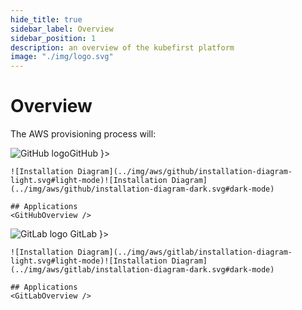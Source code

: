 ```yaml
---
hide_title: true
sidebar_label: Overview
sidebar_position: 1
description: an overview of the kubefirst platform
image: "./img/logo.svg"
---
```



<div class="cloud_logo">
  <AWSLogo width="200px" alt="AWS Logo" />
</div>

# Overview

The AWS provisioning process will:
<CommonProvisionProcess firstitem="Create a Kubernetes management cluster in the AWS cloud."/>

<Tabs groupId="git_provider" defaultValue="github" queryString>
  <TabItem attributes={{ className: styles.github }} value="github" label={ <div className="git-tab"><img src="https://assets.kubefirst.com/console/github.svg" alt="GitHub logo" /><span>GitHub</span></div> }>

    ![Installation Diagram](../img/aws/github/installation-diagram-light.svg#light-mode)![Installation Diagram](../img/aws/github/installation-diagram-dark.svg#dark-mode)

    ## Applications
    <GitHubOverview />

  </TabItem>
  <TabItem value="gitlab" attributes={{ className: styles.gitlab }} label={ <div className="git-tab"> <img src="https://assets.kubefirst.com/console/gitlab.svg" alt="GitLab logo" /> <span>GitLab</span></div> }>

    ![Installation Diagram](../img/aws/gitlab/installation-diagram-light.svg#light-mode)![Installation Diagram](../img/aws/gitlab/installation-diagram-dark.svg#dark-mode)

    ## Applications
    <GitLabOverview />
  </TabItem>
</Tabs>
